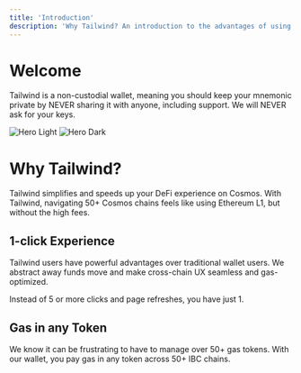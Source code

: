 ```yaml
---
title: 'Introduction'
description: 'Why Tailwind? An introduction to the advantages of using our wallet.'
---
```

# Welcome
<Note>
  Tailwind is a non-custodial wallet, meaning you should keep your 
  mnemonic private by NEVER sharing it with anyone, including support.
  We will NEVER ask for your keys.
</Note>


<img
  className="block dark:hidden"
  src="/images/hero-light.svg"
  alt="Hero Light"
/>
<img
  className="hidden dark:block rounded-lg"
  src="/images/dark.png"
  alt="Hero Dark"
/>

# Why Tailwind?
Tailwind simplifies and speeds up your DeFi experience on Cosmos. With Tailwind,
navigating 50+ Cosmos chains feels like using Ethereum L1, but without the high fees.

## 1-click Experience

Tailwind users have powerful advantages over
traditional wallet users. We abstract away funds move and make 
cross-chain UX seamless and gas-optimized.

Instead of 5 or more clicks and page refreshes, you have just 1.

## Gas in any Token 
We know it can be frustrating to have to manage over 50+ gas tokens.
With our wallet, you pay gas in any token across 50+ IBC chains.
 